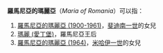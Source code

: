 '''羅馬尼亞的瑪麗亞'''（''Maria of Romania''）可以指：
# [[羅馬尼亞的瑪麗亞_(1900-1961)|羅馬尼亞的瑪麗亞 (1900-1961)]]，[[斐迪南一世_(羅馬尼亞)|斐迪南一世]]的女兒
# [[瑪麗_(愛丁堡)|瑪麗 (愛丁堡)]]，羅馬尼亞王后
# [[羅馬尼亞的瑪麗亞_(1964)|羅馬尼亞的瑪麗亞 (1964)]]，[[米哈伊一世|米哈伊一世]]的女兒

{{Disambiguation|L|Cat=八字以上人名译名消歧义}}